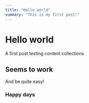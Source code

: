 ```yaml
---
title: "Hello world"
summary: "This is my first post!"
---
```

 
# Hello world
 
A first post testing content collections

## Seems to work

And be quite easy!

### Happy days